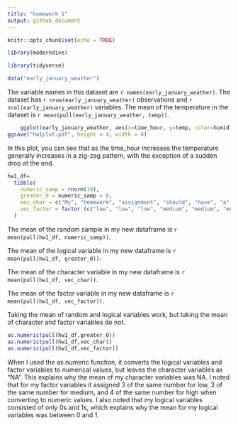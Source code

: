 ```yaml
---
title: "homework 1"
output: github_document
---
```

```r
knitr::opts_chunk$set(echo = TRUE)
```

```r
library(moderndive)
```
```r
library(tidyverse) 
```

```r
data("early_january_weather")
```


The variable names in this dataset are `r names(early_january_weather)`.
The dataset has `r nrow(early_january_weather)` observations and `r ncol(early_january_weather)` variables.
The mean of the temperature in the dataset is `r mean(pull(early_january_weather, temp))`.

```r
    ggplot(early_january_weather, aes(x=time_hour, y=temp, color=humid)) + geom_point()
ggsave("hw1plot.pdf", height = 4, width = 6) 
```

In this plot, you can see that as the time_hour increases the temperature generally increases in a zig-zag pattern, with the exception of a sudden drop at the end.

```r
hw1_df=
  tibble(
    numeric_samp = rnorm(10),
    greater_0 = numeric_samp > 0,
    vec_char = c("My", "homework", "assignment", "should", "have", "a", "character", "length", "of", "ten"),
    vec_factor = factor (c("low", "low", "low", "medium", "medium", "medium", "high", "high", "high", "high"))
  )
```

The mean of the random sample in my new dataframe is `r mean(pull(hw1_df, numeric_samp))`.

The mean of the logical variable in my new dataframe is `r mean(pull(hw1_df, greater_0))`.

The mean of the character variable in my new dataframe is `r mean(pull(hw1_df, vec_char))`.

The mean of the factor variable in my new dataframe is `r mean(pull(hw1_df, vec_factor))`.

Taking the mean of random and logical variables work, but taking the mean of character and factor variables do not.

```r
as.numeric(pull(hw1_df,greater_0))
as.numeric(pull(hw1_df,vec_char))
as.numeric(pull(hw1_df,vec_factor))
```

When I used the as.numeric function, it converts the logical variables and factor variables to numerical values, but leaves the character variables as "NA". This explains why the mean of my character variables was NA. I noted that for my factor variables it assigned 3 of the same number for low, 3 of the same number for medium, and 4 of the same number for high when converting to numeric values. I also noted that my logical variables consisted of only 0s and 1s, which explains why the mean for my logical variables was between 0 and 1.